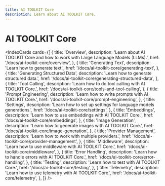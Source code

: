 ```yaml
---
title: AI TOOLKIT Core
description: Learn about AI TOOLKIT Core.
---
```


# AI TOOLKIT Core

<IndexCards
  cards={[
    {
      title: 'Overview',
      description:
        'Learn about AI TOOLKIT Core and how to work with Large Language Models (LLMs).',
      href: '/docs/ai-toolkit-core/overview',
    },
    {
      title: 'Generating Text',
      description: 'Learn how to generate text.',
      href: '/docs/ai-toolkit-core/generating-text',
    },
    {
      title: 'Generating Structured Data',
      description: 'Learn how to generate structured data.',
      href: '/docs/ai-toolkit-core/generating-structured-data',
    },
    {
      title: 'Tool Calling',
      description: 'Learn how to do tool calling with AI TOOLKIT Core.',
      href: '/docs/ai-toolkit-core/tools-and-tool-calling',
    },
    {
      title: 'Prompt Engineering',
      description: 'Learn how to write prompts with AI TOOLKIT Core.',
      href: '/docs/ai-toolkit-core/prompt-engineering',
    },
    {
      title: 'Settings',
      description:
        'Learn how to set up settings for language models generations.',
      href: '/docs/ai-toolkit-core/settings',
    },
    {
      title: 'Embeddings',
      description: 'Learn how to use embeddings with AI TOOLKIT Core.',
      href: '/docs/ai-toolkit-core/embeddings',
    },
    {
      title: 'Image Generation',
      description: 'Learn how to generate images with AI TOOLKIT Core.',
      href: '/docs/ai-toolkit-core/image-generation',
    },
    {
      title: 'Provider Management',
      description: 'Learn how to work with multiple providers.',
      href: '/docs/ai-toolkit-core/provider-management',
    },
    {
      title: 'Middleware',
      description: 'Learn how to use middleware with AI TOOLKIT Core.',
      href: '/docs/ai-toolkit-core/middleware',
    },
    {
      title: 'Error Handling',
      description: 'Learn how to handle errors with AI TOOLKIT Core.',
      href: '/docs/ai-toolkit-core/error-handling',
    },
    {
      title: 'Testing',
      description: 'Learn how to test with AI TOOLKIT Core.',
      href: '/docs/ai-toolkit-core/testing',
    },
    {
      title: 'Telemetry',
      description: 'Learn how to use telemetry with AI TOOLKIT Core.',
      href: '/docs/ai-toolkit-core/telemetry',
    },
  ]}
/>
